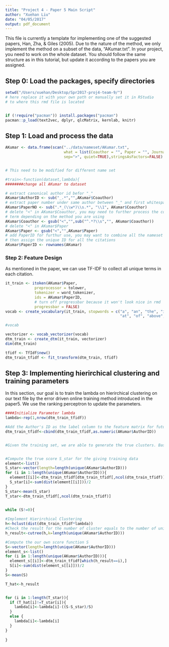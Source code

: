 ```yaml
---
title: "Project 4 - Paper 5 Main Script"
author: "Xuehan Liu"
date: "04/05/2017"
output: pdf_document
---
```


This file is currently a template for implementing one of the suggested papers, Han, Zha, & Giles (2005). Due to the nature of the method, we only implement the method on a subset of the data, "AKumar.txt". In your project, you need to work on the whole dataset. You should follow the same structure as in this tutorial, but update it according to the papers you are assigned.

## Step 0: Load the packages, specify directories

```r
setwd("/Users/xuehan/Desktop/Spr2017-proj4-team-9/")
# here replace it with your own path or manually set it in RStudio
# to where this rmd file is located


if (!require("pacman")) install.packages("pacman")
pacman::p_load(text2vec, dplyr, qlcMatrix, kernlab, knitr)
```

## Step 1: Load and process the data

```r

AKumar <- data.frame(scan("../data/nameset/AKumar.txt",
                          what = list(Coauthor = "", Paper = "", Journal = ""),
                          sep=">", quiet=TRUE),stringsAsFactors=FALSE)


# This need to be modified for different name set

#train<-function(dataset,lambda){
########change all AKumar to dataset

# extract canonical author id befor "_"
AKumar$AuthorID <- sub("_.*","",AKumar$Coauthor)
# extract paper number under same author between "_" and first whitespace
AKumar$PaperNO <- sub(".*_(\\w*)\\s.*", "\\1", AKumar$Coauthor)
# delete "<" in AKumar$Coauthor, you may need to further process the coauthor
# term depending on the method you are using
AKumar$Coauthor <- gsub("<","",sub("^.*?\\s","", AKumar$Coauthor))
# delete "<" in AKumar$Paper
AKumar$Paper <- gsub("<","",AKumar$Paper)
# add PaperID for furthur use, you may want to combine all the nameset files and 
# then assign the unique ID for all the citations
AKumar$PaperID <- rownames(AKumar)

```


### Step 2: Feature Design

As mentioned in the paper, we can use TF-IDF to collect all unique terms in each citation.  

```r
it_train <- itoken(AKumar$Paper, 
             preprocessor = tolower, 
             tokenizer = word_tokenizer,
             ids = AKumar$PaperID,
             # turn off progressbar because it won't look nice in rmd
             progressbar = FALSE)
vocab <- create_vocabulary(it_train, stopwords = c("a", "an", "the", "in", "on",
                                                   "at", "of", "above", "under"))

#vocab

vectorizer <- vocab_vectorizer(vocab)
dtm_train <- create_dtm(it_train, vectorizer)
dim(dtm_train)

tfidf <- TfIdf$new()
dtm_train_tfidf <- fit_transform(dtm_train, tfidf)

```


## Step 3: Implementing hierirchical clustering and training parameters 
In this section, our goal is to train the lambda on hierirchical clustering on our text file by the error driven online training method introduced in the paper5. We use the ranking perceptron to update the parameters.

```r
####Initialize Parameter lambda
lambda<-rep(1,nrow(dtm_train_tfidf))

#Add the Author's ID as the label column to the feature matrix for future use
dtm_train_tfidf<-cbind(dtm_train_tfidf,as.numeric(AKumar$AuthorID))


#Given the training set, we are able to generate the true clusters. Based on the paper, we define true score S_star as the distance of the sum of clusterwise distance. We also define our own score function as the sum of distance of clusters that is clustered by hclust() function.


#Compute the true score S_star for the giving training data
element<-list()
S_star<-vector(length=length(unique(AKumar$AuthorID)))
for (i in 1:length(unique(AKumar$AuthorID))){
  element[[i]]<-dtm_train_tfidf[dtm_train_tfidf[,ncol(dtm_train_tfidf)]==i,]
  S_star[i]<-sum(dist(element[[i]]))/2
}
S_star<-mean(S_star)
T_star<-dtm_train_tfidf[,ncol(dtm_train_tfidf)]


while (S!=0){
  
#Implement Hierirchical Clustering 
h<-hclust(dist(dtm_train_tfidf*lambda))
#Check the result for the number of cluster equals to the number of unique authors in the dataset. 
h_result<-cutree(h,k=length(unique(AKumar$AuthorID)))

#Compute the our own score function S
S<-vector(length=length(unique(AKumar$AuthorID)))
element_s<-list()
for (i in 1:length(unique(AKumar$AuthorID))){
  element_s[[i]]<-dtm_train_tfidf[which(h_result==i),]
  S[i]<-sum(dist(element_s[[i]]))/2
}
S<-mean(S)

T_hat<-h_result


for (i in 1:length(T_star)){
  if (T_hat[i]!=T_star[i]){
    lambda[i]<-lambda[i]-((S-S_star)/S)
  }
  else {
    lambda[i]<-lambda[i]
  }
}
 
}
```

